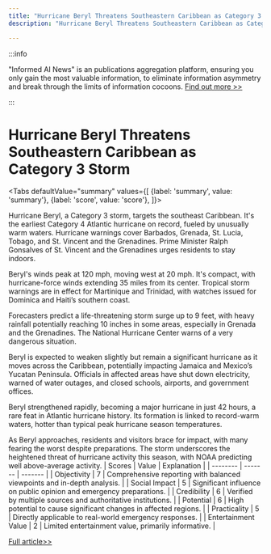```yaml
---
title: "Hurricane Beryl Threatens Southeastern Caribbean as Category 3 Storm"
description: "Hurricane Beryl Threatens Southeastern Caribbean as Category 3 Storm"

---
```



:::info

"Informed AI News" is an publications aggregation platform, ensuring you only gain the most valuable information, to eliminate information asymmetry and break through the limits of information cocoons.  [Find out more >>](/)

:::

# Hurricane Beryl Threatens Southeastern Caribbean as Category 3 Storm


<Tabs
	defaultValue="summary"
	values={[
	{label: 'summary', value: 'summary'},
	{label: 'score', value: 'score'},
]}>
<TabItem value="summary">


Hurricane Beryl, a Category 3 storm, targets the southeast Caribbean. It's the earliest Category 4 Atlantic hurricane on record, fueled by unusually warm waters. Hurricane warnings cover Barbados, Grenada, St. Lucia, Tobago, and St. Vincent and the Grenadines. Prime Minister Ralph Gonsalves of St. Vincent and the Grenadines urges residents to stay indoors.

Beryl's winds peak at 120 mph, moving west at 20 mph. It's compact, with hurricane-force winds extending 35 miles from its center. Tropical storm warnings are in effect for Martinique and Trinidad, with watches issued for Dominica and Haiti’s southern coast.

Forecasters predict a life-threatening storm surge up to 9 feet, with heavy rainfall potentially reaching 10 inches in some areas, especially in Grenada and the Grenadines. The National Hurricane Center warns of a very dangerous situation.

Beryl is expected to weaken slightly but remain a significant hurricane as it moves across the Caribbean, potentially impacting Jamaica and Mexico’s Yucatan Peninsula. Officials in affected areas have shut down electricity, warned of water outages, and closed schools, airports, and government offices.

Beryl strengthened rapidly, becoming a major hurricane in just 42 hours, a rare feat in Atlantic hurricane history. Its formation is linked to record-warm waters, hotter than typical peak hurricane season temperatures.

As Beryl approaches, residents and visitors brace for impact, with many fearing the worst despite preparations. The storm underscores the heightened threat of hurricane activity this season, with NOAA predicting well above-average activity.
</TabItem>
<TabItem value="score">
	| Scores     | Value   | Explanation |
	| -------- | ------- | ------- |
	| Objectivity  | 7    | Comprehensive reporting with balanced viewpoints and in-depth analysis.    |
	| Social Impact | 5     | Significant influence on public opinion and emergency preparations.    |
	| Credibility    | 6    | Verified by multiple sources and authoritative institutions.    |
	| Potential    | 6    | High potential to cause significant changes in affected regions.    |
	| Practicality    | 5    | Directly applicable to real-world emergency responses.    |
	| Entertainment Value    | 2    | Limited entertainment value, primarily informative.    |
</TabItem>
</Tabs>

[Full article>>](https://apnews.com/article/hurricane-beryl-caribbean-234b2ecc47f8f0a8d6f3778bea503861)
